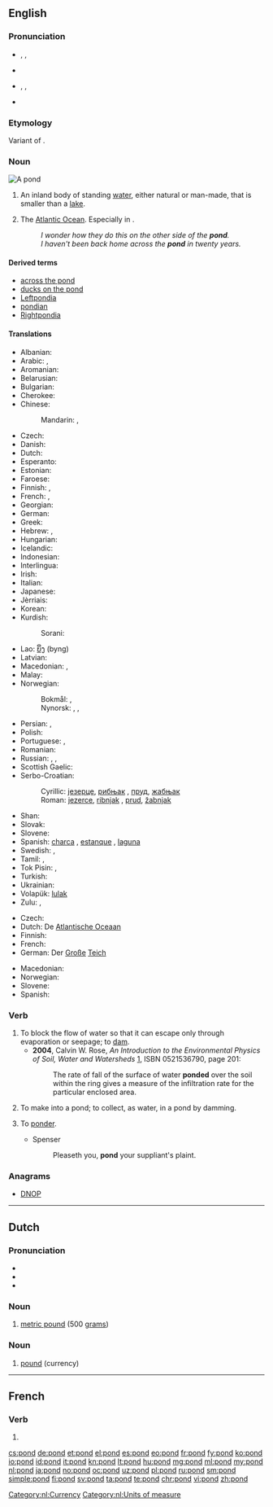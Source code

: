 {{also|Pond}}
==English==
{{wikipedia}}

===Pronunciation===
* {{a|UK}} {{enPR|pŏnd}}, {{IPA|/pɒnd/}}, {{X-SAMPA|/pQnd/}}
* {{rhymes|ɒnd}}
* {{a|US}} {{enPR|pänd}}, {{IPA|/pɑnd/}}, {{X-SAMPA|/pAnd/}}
* {{audio|en-us-pond.ogg|Audio (US)}}

===Etymology===
Variant of {{term|pound|lang=en}}.

===Noun===
[[Image:Black pond near Esher.jpeg|thumb|A pond]]
{{en-noun}}

# An inland body of standing [[water]], either natural or man-made, that is smaller than a [[lake]].
# {{context|colloquial|lang=en}} The [[Atlantic Ocean]]. Especially in {{term|across the pond|lang=en}}.
#:''I wonder how they do this on the other side of the '''pond'''.''
#:''I haven't been back home across the '''pond''' in twenty years.''

====Derived terms====
* [[across the pond]]
* [[ducks on the pond]]
* [[Leftpondia]]
* [[pondian]]
* [[Rightpondia]]

====Translations====
{{trans-top|small lake}}
* Albanian: {{t-|sq|pellg}}
* Arabic: {{t-|ar|بركة|f|tr=bírka|sc=Arab}}, {{t+|ar|غَدير|m|tr=ġadīr|sc=Arab}}
* Aromanian: {{t-|rup|baltã|f}}
* Belarusian: {{t-|be|стаў|m|tr=staŭ|sc=Cyrl}}
* Bulgarian: {{t-|bg|езерце|n|tr=ézerce|sc=Cyrl}}
* Cherokee: {{t-|chr|ᎥᏓᎵ|tr=vdali|sc=Cher}}
* Chinese:
*: Mandarin: {{t|cmn|池塘|tr=chítáng|sc=Hani}}, {{t|cmn|池|tr=chí|sc=Hani}}
* Czech: {{t+|cs|rybník|m}}
* Danish: {{t-|da|dam|c}}
* Dutch: {{t+|nl|vijver|m}}
* Esperanto: {{t-|eo|lageto}}
* Estonian: {{t-|et|tiik}}
* Faroese: {{t-|fo|tjørn|f}}
* Finnish: {{t+|fi|lampi}}, {{t+|fi|allas}}
* French: {{t+|fr|étang|m}}, {{t+|fr|mare|f}}
* Georgian: {{t-|ka|გუბე|tr=gube|sc=Geor}}
* German: {{t+|de|Teich|m}}
* Greek: {{t|el|νερόλακος|m|tr=nerólakos|sc=Grek}}
* Hebrew: {{t+|he|אגם|m|tr=agam}}, {{t+|he|בריכה|f|tr=brekha}}
* Hungarian: {{t-|hu|tavacska}}
* Icelandic: {{t+|is|tjörn|f}}
* Indonesian: {{t+|id|kolam}}
* Interlingua: {{t-|ia|stagno}}
* Irish: {{t-|ga|linn|f}}
* Italian: {{t+|it|stagno|m}}
* Japanese: {{t+|ja|池|tr=[[いけ]], ike|sc=Jpan}}
* Jèrriais: {{tø|roa-jer|mathe|f}}
* Korean: {{t+|ko|못|tr=mot|sc=Kore}}
* Kurdish:
*: Sorani: {{t|ku|sc=ku-Arab|گۆم}}
{{trans-mid}}
* Lao: [[ບຶງ]] (byng)
* Latvian: {{t-|lv|dīķis|m}}
* Macedonian: {{t-|mk|езерце|n|tr=ézerce}}, {{t-|mk|рибник|m|tr=ríbnik}} {{qualifier|fish pond}}
* Malay: {{t-|ms|kolam}}
* Norwegian:
*: Bokmål: {{t-|nb|tjern|n}}, {{t+|nb|dam|m}}
*: Nynorsk: {{t-|nn|tjern|f}}, {{t-|nn|tjørn|f}}, {{t-|nn|dam|m}}
* Persian: {{t+|fa|آبگیر|tr=âbgir|sc=fa-Arab}}, {{t+|fa|برکه|tr=berke|sc=fa-Arab}}
* Polish: {{t+|pl|staw|m}}
* Portuguese: {{t+|pt|lagoa|f}}, {{t+|pt|tanque|m}}
* Romanian: {{t-|ro|baltă|f}}
* Russian: {{t+|ru|пруд|m|tr=prud}}, {{t+|ru|водоём|m|tr=vodojóm|sc=Cyrl}}, {{t+|ru|озерцо|n|tr=ozercó|sc=Cyrl}}
* Scottish Gaelic: {{t-|gd|linne|f}}
* Serbo-Croatian:
*: Cyrillic: [[језерце]], [[рибњак]] {{qualifier|fish pond}}, [[пруд]], [[жабњак]] {{m}} {{qualifier|frog pond}}
*: Roman: [[jezerce]], [[ribnjak]] {{qualifier|fish pond}}, [[prud]], [[žabnjak]] {{m}} {{qualifier|frog pond}}
* Shan: {{tø|shn|ၼွင်|tr=nɔng1|sc=Mymr}}
* Slovak: {{t-|sk|rybník|m}}
* Slovene: {{t+|sl|ribnik|m}}
* Spanish: [[charca]] {{m}}, [[estanque]] {{m}}, [[laguna]] {{f}}
* Swedish: {{t+|sv|damm|c}}, {{t|sv|tjärn|c}}
* Tamil: {{t|ta|குட்டை|tr=kuṭṭai|sc=Taml}}, {{t|ta|குளம்|tr=kuļam|sc=Taml}}
* Tok Pisin: {{t+|tpi|wara}}, {{t-|tpi|raunwara}}
* Turkish: {{t+|tr|gölet}}
* Ukrainian: {{t-|uk|став|tr=stav|sc=Cyrl}}
* Volapük: [[lulak]]
* Zulu: {{t-|zu|ichibi|c5|c6}}, {{t-|zu|isiziba|c7|c8}}
{{trans-bottom}}

{{trans-top|The Atlantic Ocean}}
* Czech: {{t+|cs|Atlantský oceán|m}}
* Dutch: De [[Atlantische Oceaan]]
* Finnish: {{t+|fi|rapakko}}
* French: {{t+|fr|océan Atlantique|m}}
* German: Der [[groß|Große]] [[Teich]]
{{trans-mid}}
* Macedonian: {{t-|mk|бара|f|tr=bára}}
* Norwegian: {{t-|no|dammen}}
* Slovene: {{t+|sl|luža|f}}
* Spanish: {{qualifier|colloquial}} {{t+|es|charco|m}}
{{trans-bottom}}

===Verb===
{{en-verb}}

# To block the flow of water so that it can escape only through evaporation or seepage; to [[dam]].
#* '''2004''', Calvin W. Rose, ''An Introduction to the Environmental Physics of Soil, Water and Watersheds'' [http://books.google.com/books?id=TxCQ-DaSIwUC], ISBN 0521536790, page 201:
#*: The rate of fall of the surface of water '''ponded''' over the soil within the ring gives a measure of the infiltration rate for the particular enclosed area.
# To make into a pond; to collect, as water, in a pond by damming.
# {{context|obsolete|lang=en}} To [[ponder]].
#* Spenser
#*: Pleaseth you, '''pond''' your suppliant's plaint.

===Anagrams===
* [[DNOP#English|DNOP]]

----

==Dutch==

===Pronunciation===
* {{rhymes|ɔnt|lang=nl}}
* {{IPA|/pɔnt/|lang=nl}}
* {{audio|Nl-pond.ogg|audio}}

===Noun===
{{nl-noun|n|-|pondje}}

# [[metric pound]] (500 [[grams]])

===Noun===
{{nl-noun|c|ponden|pondje}}

# [[pound]] (currency)

[[Category:nl:Currency]]
[[Category:nl:Units of measure]]

----

==French==

===Verb===
{{fr-verb-form}}

# {{form of|third-person singular present|pondre|lang=fr}}

[[cs:pond]]
[[de:pond]]
[[et:pond]]
[[el:pond]]
[[es:pond]]
[[eo:pond]]
[[fr:pond]]
[[fy:pond]]
[[ko:pond]]
[[io:pond]]
[[id:pond]]
[[it:pond]]
[[kn:pond]]
[[lt:pond]]
[[hu:pond]]
[[mg:pond]]
[[ml:pond]]
[[my:pond]]
[[nl:pond]]
[[ja:pond]]
[[no:pond]]
[[oc:pond]]
[[uz:pond]]
[[pl:pond]]
[[ru:pond]]
[[sm:pond]]
[[simple:pond]]
[[fi:pond]]
[[sv:pond]]
[[ta:pond]]
[[te:pond]]
[[chr:pond]]
[[vi:pond]]
[[zh:pond]]